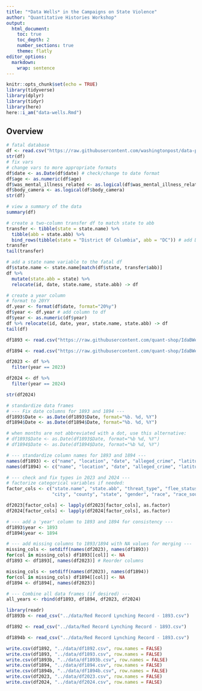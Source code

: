 ```yaml
---
title: "*Data Wells* in the Campaigns on State Violence"
author: "Quantitative Histories Workshop"
output:   
  html_document:
    toc: true
    toc_depth: 2
    number_sections: true
    theme: flatly
editor_options:
  markdown:
    wrap: sentence
---
```


```r
knitr::opts_chunk$set(echo = TRUE)
library(tidyverse)
library(dplyr)
library(tidyr)
library(here)
here::i_am("data-wells.Rmd")
```

## Overview

```r
# fatal database
df <- read.csv("https://raw.githubusercontent.com/washingtonpost/data-police-shootings/refs/heads/master/v2/fatal-police-shootings-data.csv")
str(df)
# fix vars
# change vars to more appropriate formats
df$date <- as.Date(df$date) # check/change to date format
df$age <- as.numeric(df$age)
df$was_mental_illness_related <- as.logical(df$was_mental_illness_related)
df$body_camera <- as.logical(df$body_camera)
str(df)

# view a summary of the data
summary(df)

# create a two-column transfer df to match state to abb
transfer <- tibble(state = state.name) %>% 
  tibble(abb = state.abb) %>% 
  bind_rows(tibble(state = "District Of Columbia", abb = "DC")) # add DC
transfer
tail(transfer)

# add a state name variable to the fatal df
df$state.name <- state.name[match(df$state, transfer$abb)]
df %>% 
  mutate(state.abb = state) %>% 
  relocate(id, date, state.name, state.abb) -> df

# create a year column
# format to 20YY
df.year <- format(df$date, format="20%y") 
df$year <- df.year # add column to df
df$year <- as.numeric(df$year)
df %>% relocate(id, date, year, state.name, state.abb) -> df
tail(df)
```

```r
df1893 <- read.csv("https://raw.githubusercontent.com/quant-shop/IdaBWellsProject/master/RedRecord/redrecord1893.csv")

df1894 <- read.csv("https://raw.githubusercontent.com/quant-shop/IdaBWellsProject/master/RedRecord/redrecord1894.csv")

df2023 <- df %>% 
  filter(year == 2023)

df2024 <- df %>% 
  filter(year == 2024)
```

```r
str(df2024)
```

```r
# standardize data frames
# --- Fix date columns for 1893 and 1894 ---
df1893$Date <- as.Date(df1893$Date, format="%b. %d, %Y")
df1894$Date <- as.Date(df1894$Date, format="%b. %d, %Y")

# when months are not abbreviated with a dot, use this alternative:
# df1893$Date <- as.Date(df1893$Date, format="%b %d, %Y")
# df1894$Date <- as.Date(df1894$Date, format="%b %d, %Y")

# --- standardize column names for 1893 and 1894 ---
names(df1893) <- c("name", "location", "date", "alleged_crime", "latitude", "longitude")
names(df1894) <- c("name", "location", "date", "alleged_crime", "latitude", "longitude")

# --- check and fix types in 2023 and 2024 ---
# factorize categorical variables if needed:
factor_cols <- c("state.name", "state.abb", "threat_type", "flee_status", "armed_with",
                 "city", "county", "state", "gender", "race", "race_source", "location_precision")

df2023[factor_cols] <- lapply(df2023[factor_cols], as.factor)
df2024[factor_cols] <- lapply(df2024[factor_cols], as.factor)

# --- add a 'year' column to 1893 and 1894 for consistency ---
df1893$year <- 1893
df1894$year <- 1894

# --- add missing columns to 1893/1894 with NA values for merging ---
missing_cols <- setdiff(names(df2023), names(df1893))
for(col in missing_cols) df1893[[col]] <- NA
df1893 <- df1893[, names(df2023)] # Reorder columns

missing_cols <- setdiff(names(df2023), names(df1894))
for(col in missing_cols) df1894[[col]] <- NA
df1894 <- df1894[, names(df2023)]

# --- Combine all data frames (if desired) ---
all_years <- rbind(df1893, df1894, df2023, df2024)
```

```r
library(readr)
df1893b <- read_csv("../data/Red Record Lynching Record - 1893.csv")

df1892 <- read_csv("../data/Red Record Lynching Record - 1893.csv")

df1894b <- read_csv("../data/Red Record Lynching Record - 1893.csv")

```


```r
write.csv(df1892, "../data/df1892.csv", row.names = FALSE)
write.csv(df1893, "../data/df1893.csv", row.names = FALSE)
write.csv(df1893b, "../data/df1893b.csv", row.names = FALSE)
write.csv(df1894, "../data/df1894.csv", row.names = FALSE)
write.csv(df1894b, "../data/df1894b.csv", row.names = FALSE)
write.csv(df2023, "../data/df2023.csv", row.names = FALSE)
write.csv(df2024, "../data/df2024.csv", row.names = FALSE)
```


